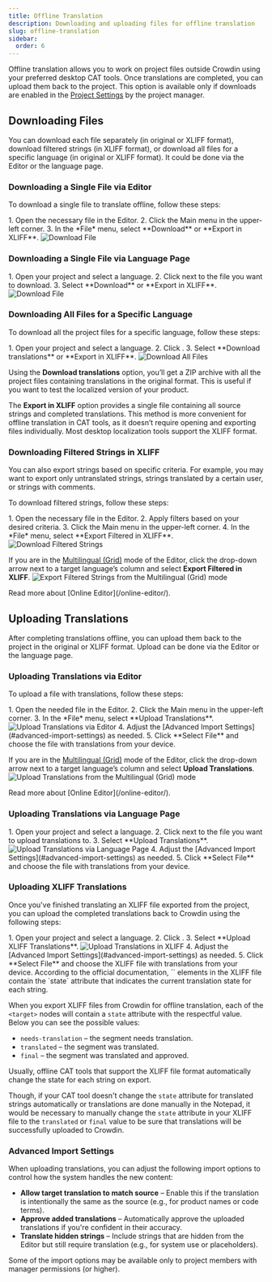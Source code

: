 ```yaml
---
title: Offline Translation
description: Downloading and uploading files for offline translation
slug: offline-translation
sidebar:
  order: 6
---
```



Offline translation allows you to work on project files outside Crowdin using your preferred desktop CAT tools. Once translations are completed, you can upload them back to the project. This option is available only if downloads are enabled in the [Project Settings](/project-settings/privacy-collaboration/#privacy) by the project manager.

## Downloading Files

You can download each file separately (in original or XLIFF format), download filtered strings (in XLIFF format), or download all files for a specific language (in original or XLIFF format). It could be done via the Editor or the language page.

<LinkCard
  title="XLIFF File Format Details"
  href="https://store.crowdin.com/xliff"
  target="_blank"
/>

### Downloading a Single File via Editor

To download a single file to translate offline, follow these steps:

<Steps>
  1. Open the necessary file in the Editor.
  2. Click the Main menu <Icon name="mdi:menu" class="inline-icon" /> in the upper-left corner.
  3. In the *File* menu, select **Download** or **Export in XLIFF**. <Image src={downloadFilesEditor} alt="Download File" />
</Steps>

### Downloading a Single File via Language Page

<Steps>
  1. Open your project and select a language.
  2. Click <Icon name="mdi:dots-horizontal" class="inline-icon" /> next to the file you want to download.
  3. Select **Download** or **Export in XLIFF**. <Image src={downloadFiles2} alt="Download File" />
</Steps>

### Downloading All Files for a Specific Language

To download all the project files for a specific language, follow these steps:

<Steps>
  1. Open your project and select a language.
  2. Click <Icon name="heroicons:arrows-up-down-solid" class="inline-icon" />.
  3. Select **Download translations** or **Export in XLIFF**. <Image src={downloadFiles} alt="Download All Files" />
</Steps>

Using the **Download translations** option, you’ll get a ZIP archive with all the project files containing translations in the original format. This is useful if you want to test the localized version of your product.

The **Export in XLIFF** option provides a single file containing all source strings and completed translations. This method is more convenient for offline translation in CAT tools, as it doesn’t require opening and exporting files individually. Most desktop localization tools support the XLIFF format.

### Downloading Filtered Strings in XLIFF

You can also export strings based on specific criteria. For example, you may want to export only untranslated strings, strings translated by a certain user, or strings with comments.

To download filtered strings, follow these steps:

<Steps>
  1. Open the necessary file in the Editor.
  2. Apply filters based on your desired criteria.
  3. Click the Main menu <Icon name="mdi:menu" class="inline-icon" /> in the upper-left corner.
  4. In the *File* menu, select **Export Filtered in XLIFF**. <Image src={downloadFilesExportFiltered} alt="Download Filtered Strings" />
</Steps>

If you are in the [Multilingual (Grid)](/online-editor/#multilingual-mode-grid) mode of the Editor, click the drop-down arrow next to a target language’s column and select **Export Filtered in XLIFF**. <Image src={downloadUploadGrid} alt="Export Filtered Strings from the Multilingual (Grid) mode" />

<ReadMore>
  Read more about [Online Editor](/online-editor/).
</ReadMore>

## Uploading Translations

After completing translations offline, you can upload them back to the project in the original or XLIFF format. Upload can be done via the Editor or the language page.

### Uploading Translations via Editor

To upload a file with translations, follow these steps:

<Steps>
  1. Open the needed file in the Editor.
  2. Click the Main menu <Icon name="mdi:menu" class="inline-icon" /> in the upper-left corner.
  3. In the *File* menu, select **Upload Translations**. <Image src={uploadTranslationsEditor} alt="Upload Translations via Editor" />
  4. Adjust the [Advanced Import Settings](#advanced-import-settings) as needed.
  5. Click **Select File** and choose the file with translations from your device.
</Steps>

If you are in the [Multilingual (Grid)](/online-editor/#multilingual-mode-grid) mode of the Editor, click the drop-down arrow next to a target language’s column and select **Upload Translations**. <Image src={downloadUploadGrid} alt="Upload Translations from the Multilingual (Grid) mode" />

<ReadMore>
  Read more about [Online Editor](/online-editor/).
</ReadMore>

### Uploading Translations via Language Page

<Steps>
  1. Open your project and select a language.
  2. Click <Icon name="mdi:dots-horizontal" class="inline-icon" /> next to the file you want to upload translations to.
  3. Select **Upload Translations**. <Image src={uploadTranslationsLanguagePage} alt="Upload Translations via Language Page" />
  4. Adjust the [Advanced Import Settings](#advanced-import-settings) as needed.
  5. Click **Select File** and choose the file with translations from your device.
</Steps>

### Uploading XLIFF Translations

Once you've finished translating an XLIFF file exported from the project, you can upload the completed translations back to Crowdin using the following steps:

<Steps>
  1. Open your project and select a language.
  2. Click <Icon name="heroicons:arrows-up-down-solid" class="inline-icon" />.
  3. Select **Upload XLIFF Translations**. <Image src={uploadTranslationsXliff} alt="Upload Translations in XLIFF" />
  4. Adjust the [Advanced Import Settings](#advanced-import-settings) as needed.
  5. Click **Select File** and choose the XLIFF file with translations from your device.
</Steps>

<QuestionAnswer title="My XLIFF file was translated offline. Now It contains finished translations, but when I try to upload it back to Crowdin, the translations are not displayed in the project. What might be the reason?">
  According to the official documentation, `<target>` elements in the XLIFF file contain the `state` attribute that indicates the current translation state for each string.

  When you export XLIFF files from Crowdin for offline translation, each of the `<target>` nodes will contain a `state` attribute with the respectful value. Below you can see the possible values:

  - `needs-translation` – the segment needs translation.
  - `translated` – the segment was translated.
  - `final` – the segment was translated and approved.

  Usually, offline CAT tools that support the XLIFF file format automatically change the state for each string on export.

  Though, if your CAT tool doesn't change the `state` attribute for translated strings automatically or translations are done manually in the Notepad, it would be necessary to manually change the `state` attribute in your XLIFF file to the `translated` or `final` value to be sure that translations will be successfully uploaded to Crowdin.
</QuestionAnswer>

### Advanced Import Settings

When uploading translations, you can adjust the following import options to control how the system handles the new content:

* **Allow target translation to match source** – Enable this if the translation is intentionally the same as the source (e.g., for product names or code terms).
* **Approve added translations** – Automatically approve the uploaded translations if you're confident in their accuracy.
* **Translate hidden strings** – Include strings that are hidden from the Editor but still require translation (e.g., for system use or placeholders).

<Aside title="Permissions">
  Some of the import options may be available only to project members with manager permissions (or higher).
</Aside>
